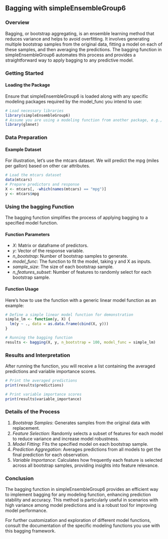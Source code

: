 ## Bagging with simpleEnsembleGroup6

### Overview

Bagging, or bootstrap aggregating, is an ensemble learning method that reduces variance and helps to avoid overfitting. It involves generating multiple bootstrap samples from the original data, fitting a model on each of these samples, and then averaging the predictions. The bagging function in simpleEnsembleGroup6 automates this process and provides a straightforward way to apply bagging to any predictive model.

### Getting Started

#### Loading the Package

Ensure that simpleEnsembleGroup6 is loaded along with any specific modeling packages required by the model_func you intend to use:

```r
# Load necessary libraries
library(simpleEnsembleGroup6)
# Assume you are using a modeling function from another package, e.g., glmnet
library(glmnet)
```

### Data Preparation

#### Example Dataset

For illustration, let's use the mtcars dataset. We will predict the mpg (miles per gallon) based on other car attributes.

```r
# Load the mtcars dataset
data(mtcars)
# Prepare predictors and response
X <- mtcars[, -which(names(mtcars) == "mpg")]
y <- mtcars$mpg
```

### Using the bagging Function

The bagging function simplifies the process of applying bagging to a specified model function.

#### Function Parameters

-   *X*: Matrix or dataframe of predictors.
-   *y*: Vector of the response variable.
-   *n_bootstrap*: Number of bootstrap samples to generate.
-   *model_func*: The function to fit the model, taking y and X as inputs.
-   *sample_size*: The size of each bootstrap sample.
-   *n_features_subset*: Number of features to randomly select for each bootstrap sample.

#### Function Usage

Here’s how to use the function with a generic linear model function as an example:

```r
# Define a simple linear model function for demonstration
simple_lm <- function(y, X) {
  lm(y ~ ., data = as.data.frame(cbind(X, y)))
}

# Running the bagging function
results <- bagging(X, y, n_bootstrap = 100, model_func = simple_lm)
```

### Results and Interpretation

After running the function, you will receive a list containing the averaged predictions and variable importance scores.

```r
# Print the averaged predictions
print(results$predictions)

# Print variable importance scores
print(results$variable_importance)
```

### Details of the Process

1.  *Bootstrap Samples*: Generates samples from the original data with replacement.
2.  *Feature Selection*: Randomly selects a subset of features for each model to reduce variance and increase model robustness.
3.  *Model Fitting*: Fits the specified model on each bootstrap sample.
4.  *Prediction Aggregation*: Averages predictions from all models to get the final prediction for each observation.
5.  *Variable Importance*: Calculates how frequently each feature is selected across all bootstrap samples, providing insights into feature relevance.

### Conclusion

The bagging function in simpleEnsembleGroup6 provides an efficient way to implement bagging for any modeling function, enhancing prediction stability and accuracy. This method is particularly useful in scenarios with high variance among model predictions and is a robust tool for improving model performance.

For further customization and exploration of different model functions, consult the documentation of the specific modeling functions you use with this bagging framework.
